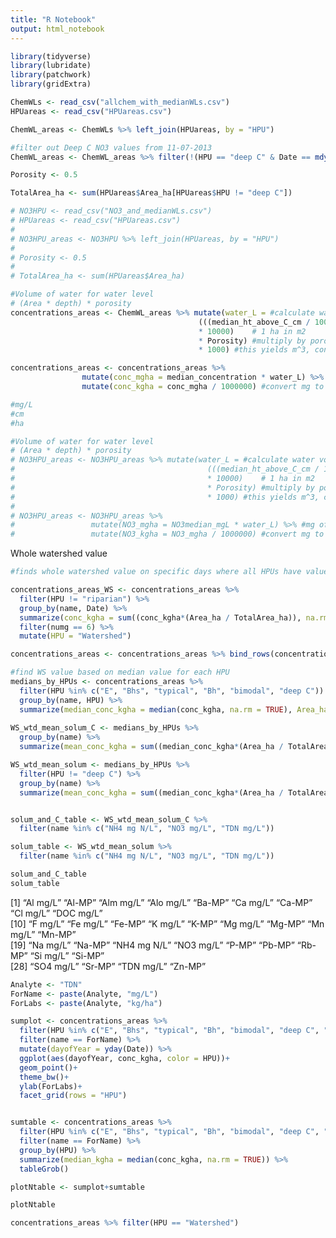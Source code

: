 ```yaml
---
title: "R Notebook"
output: html_notebook
---
```


```r
library(tidyverse)
library(lubridate)
library(patchwork)
library(gridExtra)
```
```r
ChemWLs <- read_csv("allchem_with_medianWLs.csv")
HPUareas <- read_csv("HPUareas.csv")

ChemWL_areas <- ChemWLs %>% left_join(HPUareas, by = "HPU")

#filter out Deep C NO3 values from 11-07-2013
ChemWL_areas <- ChemWL_areas %>% filter(!(HPU == "deep C" & Date == mdy("11-07-2013") & name == "NO3 mg/L"))

Porosity <- 0.5

TotalArea_ha <- sum(HPUareas$Area_ha[HPUareas$HPU != "deep C"])

```


```r
# NO3HPU <- read_csv("NO3_and_medianWLs.csv")
# HPUareas <- read_csv("HPUareas.csv")
# 
# NO3HPU_areas <- NO3HPU %>% left_join(HPUareas, by = "HPU")
# 
# Porosity <- 0.5
# 
# TotalArea_ha <- sum(HPUareas$Area_ha)

#Volume of water for water level
# (Area * depth) * porosity
concentrations_areas <- ChemWL_areas %>% mutate(water_L = #calculate water volume in Liters
                                          (((median_ht_above_C_cm / 100) #Water table thickness in cm -> m
                                          * 10000)    # 1 ha in m2
                                          * Porosity) #multiply by porosity (set as 0.50) now m
                                          * 1000) #this yields m^3, convert to L by * 1000

concentrations_areas <- concentrations_areas %>% 
                mutate(conc_mgha = median_concentration * water_L) %>% #mg of NO3 as concentration(mg/L) * Liters of water
                mutate(conc_kgha = conc_mgha / 1000000) #convert mg to kg
```

```r
#mg/L 
#cm
#ha

#Volume of water for water level
# (Area * depth) * porosity
# NO3HPU_areas <- NO3HPU_areas %>% mutate(water_L = #calculate water volume in Liters
#                                           (((median_ht_above_C_cm / 100) #Water table thickness in cm -> m
#                                           * 10000)    # 1 ha in m2
#                                           * Porosity) #multiply by porosity (set as 0.50) now m
#                                           * 1000) #this yields m^3, convert to L by * 1000
# 
# NO3HPU_areas <- NO3HPU_areas %>% 
#                 mutate(NO3_mgha = NO3median_mgL * water_L) %>% #mg of NO3 as concentration(mg/L) * Liters of water
#                 mutate(NO3_kgha = NO3_mgha / 1000000) #convert mg to kg


```
Whole watershed value
 
```r

#finds whole watershed value on specific days where all HPUs have values

concentrations_areas_WS <- concentrations_areas %>%
  filter(HPU != "riparian") %>%
  group_by(name, Date) %>%
  summarize(conc_kgha = sum((conc_kgha*(Area_ha / TotalArea_ha)), na.rm = TRUE), numg = n())  %>%
  filter(numg == 6) %>%
  mutate(HPU = "Watershed")

concentrations_areas <- concentrations_areas %>% bind_rows(concentrations_areas_WS)

#find WS value based on median value for each HPU
medians_by_HPUs <- concentrations_areas %>% 
  filter(HPU %in% c("E", "Bhs", "typical", "Bh", "bimodal", "deep C")) %>%
  group_by(name, HPU) %>%
  summarize(median_conc_kgha = median(conc_kgha, na.rm = TRUE), Area_ha = mean(Area_ha))
  
WS_wtd_mean_solum_C <- medians_by_HPUs %>%
  group_by(name) %>%
  summarize(mean_conc_kgha = sum((median_conc_kgha*(Area_ha / TotalArea_ha)), na.rm = TRUE), numg = n())

WS_wtd_mean_solum <- medians_by_HPUs %>%
  filter(HPU != "deep C") %>%
  group_by(name) %>%
  summarize(mean_conc_kgha = sum((median_conc_kgha*(Area_ha / TotalArea_ha)), na.rm = TRUE), numg = n())


solum_and_C_table <- WS_wtd_mean_solum_C %>%
  filter(name %in% c("NH4 mg N/L", "NO3 mg/L", "TDN mg/L")) 

solum_table <- WS_wtd_mean_solum %>%
  filter(name %in% c("NH4 mg N/L", "NO3 mg/L", "TDN mg/L")) 

solum_and_C_table
solum_table

```
 [1] "Al mg/L"    "Al-MP"      "Alm mg/L"   "Alo mg/L"   "Ba-MP"      "Ca mg/L"    "Ca-MP"      "Cl mg/L"    "DOC mg/L"  
[10] "F mg/L"     "Fe mg/L"    "Fe-MP"      "K mg/L"     "K-MP"       "Mg mg/L"    "Mg-MP"      "Mn mg/L"    "Mn-MP"     
[19] "Na mg/L"    "Na-MP"      "NH4 mg N/L" "NO3 mg/L"   "P-MP"       "Pb-MP"      "Rb-MP"      "Si mg/L"    "Si-MP"     
[28] "SO4 mg/L"   "Sr-MP"      "TDN mg/L"   "Zn-MP"  
```r
Analyte <- "TDN"
ForName <- paste(Analyte, "mg/L")
ForLabs <- paste(Analyte, "kg/ha")

sumplot <- concentrations_areas %>% 
  filter(HPU %in% c("E", "Bhs", "typical", "Bh", "bimodal", "deep C", "Watershed")) %>%
  filter(name == ForName) %>%
  mutate(dayofYear = yday(Date)) %>%
  ggplot(aes(dayofYear, conc_kgha, color = HPU))+
  geom_point()+
  theme_bw()+
  ylab(ForLabs)+
  facet_grid(rows = "HPU")


sumtable <- concentrations_areas %>% 
  filter(HPU %in% c("E", "Bhs", "typical", "Bh", "bimodal", "deep C", "Watershed")) %>%
  filter(name == ForName) %>%
  group_by(HPU) %>%
  summarize(median_kgha = median(conc_kgha, na.rm = TRUE)) %>%
  tableGrob()

plotNtable <- sumplot+sumtable 

plotNtable

concentrations_areas %>% filter(HPU == "Watershed")
```

